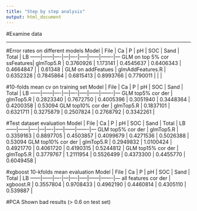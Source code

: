 ```yaml
---
title: "Step by step analysis"
output: html_document
---
```


#Examine data

******************

#Error rates on different models
Model | File | Ca | P | pH | SOC | Sand | Total | LB
------|------|----|---|----|-----|------|-------|---
GLM on top 5% cor ssFeatures| glmTop5.R | 0.3760926 | 1.173141 | 0.4545637 | 0.6406343 | 0.4664847 | | 0.61348 |
GLM on addFeatues | glmAddFeatures.R | 0.6352328 | 0.7845864 | 0.6815413 | 0.8993766 | 0.7790011 | | |

#10-folds mean cv on training set
Model | File | Ca | P | pH | SOC | Sand | Total | LB
------|------|----|---|----|-----|------|-------|---
GLM top5% cor der | glmTop5.R | 0.2823340 | 0.7672750 | 0.4005396 | 0.3051940 | 0.3448364 | 0.4200358 | 0.53094
GLM top10% cor der | glmTop5.R | 0.1837101 | 0.6321711 | 0.3275879 | 0.2507824 | 0.2768792 | 0.3342261 | 

#Test dataset evaluation
Model | File | Ca | P | pH | SOC | Sand | Total | LB
------|------|----|---|----|-----|------|-------|---
GLM top5% cor der | glmTop5.R | 0.3359163 | 0.8897705 | 0.4503857 | 0.4099679 | 0.4271536 | 0.5026388 | 0.53094
GLM top10% cor der | glmTop5.R | 0.2949832 | 1.0100424 | 0.4921770 | 0.4061720 | 0.4190315 | 0.5244812 | 
GLM top15% cor der | glmTop5.R | 0.3779767 | 1.2111954 | 0.5526499 | 0.4373300 | 0.4455770 | 0.6049458 | 

#xgboost 10-kfolds mean evaluation
Model | File | Ca | P | pH | SOC | Sand | Total | LB
------|------|----|---|----|-----|------|-------|---
all features cor der | xgboost.R | 0.3557804 | 0.9708433 | 0.4962190 | 0.4460814 | 0.4305110 | 0.539887 | 

#PCA
Shown bad results (> 0.6 on test set)